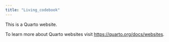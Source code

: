 ```yaml
---
title: "Living_codebook"
---
```


This is a Quarto website.

To learn more about Quarto websites visit <https://quarto.org/docs/websites>.
